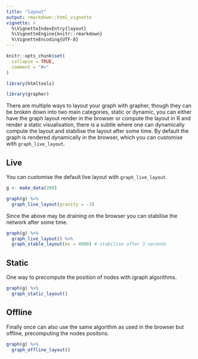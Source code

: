 ```yaml
---
title: "layout"
output: rmarkdown::html_vignette
vignette: >
  %\VignetteIndexEntry{layout}
  %\VignetteEngine{knitr::rmarkdown}
  %\VignetteEncoding{UTF-8}
---
```


```r
knitr::opts_chunk$set(
  collapse = TRUE,
  comment = "#>"
)

library(htmltools)
```

```r
library(grapher)
```

There are multiple ways to layout your graph with <span class="brand">grapher</span>, though they can be broken down into two main categories, static or dynamic, you can either have the graph layout render in the browser or compute the layout in R and render a static visualisation, there is a subtle where one can dynamically compute the layout and stabilise the layout after some time. By default the graph is rendered dynamically in the browser, which you can customise with `graph_live_layout`.

## Live

You can customise the default live layout with `graph_live_layout`.

```r
g <- make_data(200)

graph(g) %>% 
  graph_live_layout(gravity = -3)
```

Since the above may be draining on the browser you can stabilise the network after some time.

```r
graph(g) %>% 
  graph_live_layout() %>% 
  graph_stable_layout(ms = 4000) # stabilise after 3 seconds
```

## Static

One way to precompute the position of nodes with igraph algorithms.

```r
graph(g) %>% 
  graph_static_layout() 
```

## Offline

Finally once can also use the same algorithm as used in the browser but offline, precomputing the nodes positons.

```r
graph(g) %>% 
  graph_offline_layout() 
```
